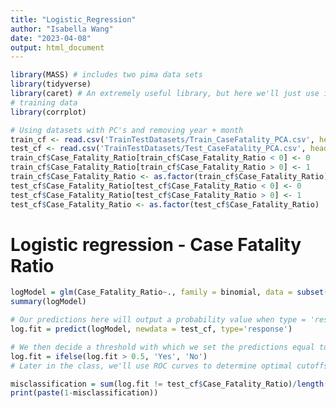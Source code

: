 ```yaml
---
title: "Logistic_Regression"
author: "Isabella Wang"
date: "2023-04-08"
output: html_document
---
```


```r
library(MASS) # includes two pima data sets
library(tidyverse)
library(caret) # An extremely useful library, but here we'll just use it for splitting
# training data
library(corrplot)
```

```r
# Using datasets with PC's and removing year + month
train_cf <- read.csv('TrainTestDatasets/Train_CaseFatality_PCA.csv', header = TRUE, stringsAsFactors=T)
test_cf <- read.csv('TrainTestDatasets/Test_CaseFatality_PCA.csv', header = TRUE)
train_cf$Case_Fatality_Ratio[train_cf$Case_Fatality_Ratio < 0] <- 0
train_cf$Case_Fatality_Ratio[train_cf$Case_Fatality_Ratio > 0] <- 1
train_cf$Case_Fatality_Ratio <- as.factor(train_cf$Case_Fatality_Ratio)
test_cf$Case_Fatality_Ratio[test_cf$Case_Fatality_Ratio < 0] <- 0
test_cf$Case_Fatality_Ratio[test_cf$Case_Fatality_Ratio > 0] <- 1
test_cf$Case_Fatality_Ratio <- as.factor(test_cf$Case_Fatality_Ratio)
```

# Logistic regression - Case Fatality Ratio
```r
logModel = glm(Case_Fatality_Ratio~., family = binomial, data = subset(train_cf, select = -c(Incident_Rate, Confirmed, Deaths, Total_Test_Results, Testing_Rate, State, Month, Year)))
summary(logModel)
```

```r
# Our predictions here will output a probability value when type = 'response'
log.fit = predict(logModel, newdata = test_cf, type='response')

# We then decide a threshold with which we set the predictions equal to yes and no
log.fit = ifelse(log.fit > 0.5, 'Yes', 'No')
# Later in the class, we'll use ROC curves to determine optimal cutoffs

misclassification = sum(log.fit != test_cf$Case_Fatality_Ratio)/length(test_cf$Case_Fatality_Ratio)
print(paste(1-misclassification))
```